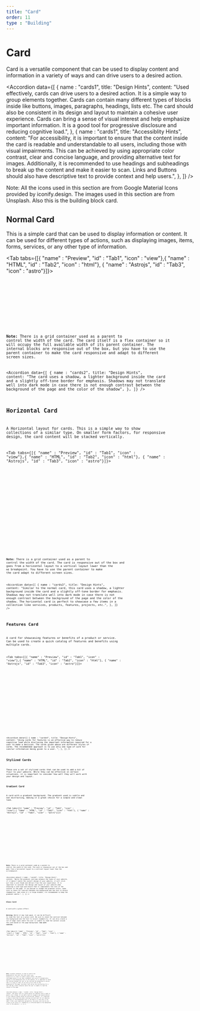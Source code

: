 ```yaml
---
title: "Card"
order: 11
type : "Building"
---
```



# Card

Card is a versatile component that can be used to display
content and information in a variety of ways and can drive users to a desired action.

<Accordion
  data={[
    { name : "cards1", 
      title: "Design Hints",
      content:
        "Used effectively, cards can drive users to a desired action. It is a simple way to group elements together. Cards can contain many different types of blocks inside like buttons, images, paragraphs, headings, lists etc. The card should also be consistent in its design and layout to maintain a cohesive user experience. Cards can bring a sense of visual interest and help emphasize important information. It is a good tool for progressive disclosure and reducing cognitive load.",
    },
    { name : "cards1",
      title: "Accessiblity Hints",
      content:
        "For accessibility, it is important to ensure that the content inside the card is readable and understandable to all users, including those with visual impairments. This can be achieved by using appropriate color contrast, clear and concise language, and providing alternative text for images. Additionally, it is recommended to use headings and subheadings to break up the content and make it easier to scan. Links and Buttons should also have descriptive text to provide context and help users.",
    },
  ]}
/>

Note: All the icons used in this section are from Google
Material Icons provided by iconify.design. The images used in this section are from Unsplash. Also this is the building block card. 

## Normal Card

This is a simple card that can be used to display
information or content. It can be used for different types
of actions, such as displaying images, items, forms,
services, or any other type of information.

<Tab tabs={[{ "name" : "Preview", "id" : "Tab1", "icon" : "view"},{ "name" : "HTML", "id" : "Tab2", "icon" : "html"}, { "name" : "Astrojs", "id" : "Tab3", "icon" : "astro"}]}>

<section
  id="Tab1-panel"
  role="tabpanel" data-role="tabpanel">
  <div class="grid grid-cols-4 py-6">
    <div class="col-span-2 col-start-2">
      <SimpleCard />
    </div>
  </div>
</section>

<section id ="Tab2-panel" role="tabpanel" data-role="tabpanel">

<Code
  code={SimpleCardCode}
  lang="html"
  wrap="true"
/>

</section>

<section id ="Tab3-panel" role="tabpanel" data-role="tabpanel">

<Code
  code={SimpleCardCodeAstro}
  lang="astro"
  title="simpleCard.astro"
  wrap="true"
/>

</section>

</Tab>

**Note:** There is a grid container used as a parent to
control the width of the card. The card itself is a flex
container so it will occupy the full available width of its
parent container. The internal blocks are responsive out of
the box, but you have to use the parent container to make
the card responsive and adapt to different screen sizes.

<Accordion
  data={[
    { name : "cards2",
      title: "Design Hints",
      content:
        "The card uses a shadow, a lighter background inside the card and a slightly off-tone border for emphasis. Shadows may not translate well into dark mode in case there is not enough contrast between the background of the page and the color of the shadow",
    },
  ]}
/>

## Horizontal Card

A Horizontal layout for cards. This is a simple way to show
collections of a similar type. On smaller form factors, for
responsive design, the card content will be stacked
vertically.

<Tab tabs={[{ "name" : "Preview", "id" : "Tab1", "icon" : "view"},{ "name" : "HTML", "id" : "Tab2", "icon" : "html"}, { "name" : "Astrojs", "id" : "Tab3", "icon" : "astro"}]}>

<section id ="Tab1-panel" role="tabpanel" data-role="tabpanel">
<div class="grid  p-6">

<HorizontalCard />

</div>
</section>

<section id ="Tab2-panel" role="tabpanel" data-role="tabpanel">

<Code
  code={HorizontalCardCode}
  lang="html"
  wrap="true"
/>

</section>

<section id ="Tab3-panel" role="tabpanel" data-role="tabpanel">

<Code
  code={HorizontalCardCodeAstro}
  lang="astro"
  title="horizontalCard.astro"
  wrap="true"
/>

</section>

</Tab>

**Note:** There is a grid container used as a parent to
control the width of the card. The card is responsive out of
the box and goes from a horizontal layout to a vertical
layout lower than the `md` breakpoint. You have to use the
parent container to make the card adapt to different screen
sizes.

<Accordion
  data={[
    { name : "cards3",
      title: "Design Hints",
      content:
        "Similar to the normal card, this card uses a shadow, a lighter background inside the card and a slightly off-tone border for emphasis. Shadows may not translate well into dark mode in case there is not enough contrast between the background of the page and the color of the shadow. The horizontal card is perfect to showcase a few items in a collection like services, products,  features, projects, etc.",
    },
  ]}
/>


## Features Card

A card for showcasing features or benefits of a product or service. Can be used to create a quick catalog of features and benefits using multiple cards.

<Tab tabs={[{ "name" : "Preview", "id" : "Tab1", "icon" : "view"},{ "name" : "HTML", "id" : "Tab2", "icon" : "html"}, { "name" : "Astrojs", "id" : "Tab3", "icon" : "astro"}]}>

<section id ="Tab1-panel" role="tabpanel" data-role="tabpanel">
<div class="grid  p-6">

<FeaturesCard />


</div>
</section>

<section id ="Tab2-panel" role="tabpanel" data-role="tabpanel">

<Code
  code={FeaturesCardCode}
  lang="html"
  wrap="true"
/>

</section>

<section id ="Tab3-panel" role="tabpanel" data-role="tabpanel">

<Code
  code={FeaturesCardCodeAstro}
  lang="astro"
  title="featuresCard.astro"
  wrap="true"
/>

</section>

</Tab>
 

<Accordion
  data={[
    { name : "cards4",
      title: "Design Hints",
      content:
        "Using cards for features is an effective way to reduce cognitive load while disclosing the important information required for a user to make a decision. The cards given above are different styles of cards. The recommended approach is to use only one type of card for similar information being given to a user. ",
    },
  ]}
/>

## Stylized Cards

These are a set of stylized cards that can be used to add a
bit of flair to your website. While they can be effective in
certain situations, it is important to consider how well
they will work with your design and layout.

### Gradient Card

A card with a gradient background. The gradient used is
subtle and non distracting, making it a great choice for a
simple and clean look.

<Tab tabs={[{ "name" : "Preview", "id" : "Tab1", "icon" : "view"},{ "name" : "HTML", "id" : "Tab2", "icon" : "html"}, { "name" : "Astrojs", "id" : "Tab3", "icon" : "astro"}]}>

<section id ="Tab1-panel" role="tabpanel" data-role="tabpanel">
<div class="grid  p-6">

<GradientCard />

</div>
</section>

<section id ="Tab2-panel" role="tabpanel" data-role="tabpanel">

<Code
  code={GradientCardCode}
  lang="html"
  wrap="true"
/>

</section>

<section id ="Tab3-panel" role="tabpanel" data-role="tabpanel">

<Code
  code={GradientCardCodeAstro}
  lang="astro"
  title="horizontalCard.astro"
  wrap="true"
/>

</section>

</Tab>

**Note:** There is a grid container used as a parent to
control the width of the card. The card is responsive out of
the box and goes from a horizontal layout to a vertical
layout lower than the `md` breakpoint.

<Accordion
  data={[
    { name : "cards5",
      title: "Design Hints",
      content:
        "While the gradient card may enhance the looks of your website, if it doesn't match the overall design of your website, it will stick out like a sore thumb and detract from the user experience. It is important to consider the design and layout of your website when choosing a card type and ensure that it complements the rest of the content on the page. If you decide to change the gradient colors, make sure to check for contrast between the background and the text to ensure readability. And since it's a large element, its recommended to keep the gradient subtle.",
    },
  ]}
/>

### Glass Card

A card with a glass effect.

**Warning:** While it may look good, it can be difficult to read the text
on a glass card. Be sure to check the contrast between the
background and the text to ensure readability. It can also create a lot of edge cases where the user is unable to read the content inside the card based on the page background. **Use with caution.** 

<Tab tabs={[{ "name" : "Preview", "id" : "Tab1", "icon" : "view"},{ "name" : "HTML", "id" : "Tab2", "icon" : "html"}, { "name" : "Astrojs", "id" : "Tab3", "icon" : "astro"}]}>

<section id ="Tab1-panel" role="tabpanel" data-role="tabpanel">


<GlassCard />


</section>

<section id ="Tab2-panel" role="tabpanel" data-role="tabpanel">

<Code
  code={GlassCardCode}
  lang="html"
  wrap="true"
/>

</section>

<section id ="Tab3-panel" role="tabpanel" data-role="tabpanel">  

<Code
  code={GlassCardCodeAstro}
  lang="astro"
  title="horizontalCard.astro"
  wrap="true"
/>

</section>

</Tab>

**Note:** A parent container is used to control the background of the card. The card itself uses ```backdrop-blur-2xl``` class to create a glass effect. The glass card maybe easier to use than a gradient card since it automatically adjusts to the background color of the website. It is important to check the contrast between the text on the card and the background to ensure that it is easy to read. If you use ```bg-fixed``` class on the background of the page, the glass card can be very distracting for a user and may create scenarios where the user is unable to read the content on the page.

<Accordion
  data={[
    { name : "cards6",
      title: "Design Hints",
      content:
        "The glass card is a great option for websites with a light or pastel color scheme. It can add a touch of elegance and sophistication to your website without being too distracting. However, it's important to keep in mind that the glass card may not work well for all websites especially if the background color is too dark or if the text is too small. From a user experience perspective, the glass card can be very tricky to use since it's readability is effected based on the background color of the website.",
    },
  ]}
/>
